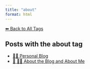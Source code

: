 ```yaml
---
title: "about"
format: html
---
```


[⬅ Back to All Tags](../tags.qmd)

## Posts with the **about** tag

- [🧑‍🏫 Personal Blog](/posts/personal/index.html)
- [📘 🧑‍💻 About the Blog and About Me](/posts/personal/about-the-blog.html)
